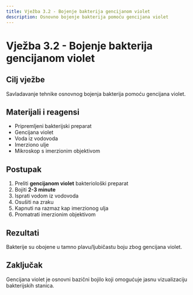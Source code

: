 ```yaml
---
title: Vježba 3.2 - Bojenje bakterija gencijanom violet
description: Osnovno bojenje bakterija pomoću gencijana violet
---
```


# Vježba 3.2 - Bojenje bakterija gencijanom violet

## Cilj vježbe

Savladavanje tehnike osnovnog bojenja bakterija pomoću gencijana violet.

## Materijali i reagensi

- Pripremljeni bakterijski preparat
- Gencijana violet
- Voda iz vodovoda
- Imerziono ulje
- Mikroskop s imerzionim objektivom

## Postupak

1. Preliti **gencijanom violet** bakteriološki preparat
2. Bojiti **2-3 minute**
3. Isprati vodom iz vodovoda
4. Osušiti na zraku
5. Kapnuti na razmaz kap imerzionog ulja
6. Promatrati imerzionim objektivom

## Rezultati

Bakterije su obojene u tamno plavu/ljubičastu boju zbog gencijana violet.

## Zaključak

Gencijana violet je osnovni bazični bojilo koji omogućuje jasnu vizualizaciju bakterijskih stanica.
